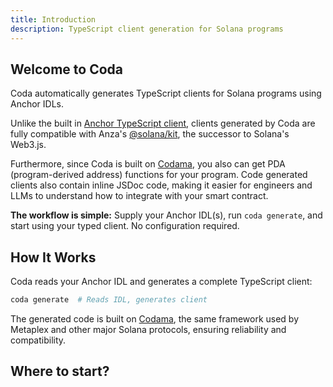 ```yaml
---
title: Introduction
description: TypeScript client generation for Solana programs
---
```


## Welcome to Coda

Coda automatically generates TypeScript clients for Solana programs using Anchor IDLs.

Unlike the built in [Anchor TypeScript client](https://www.anchor-lang.com/docs/clients/typescript), clients generated by Coda are fully compatible with Anza's [@solana/kit](https://github.com/anza-xyz/kit), the successor to Solana's Web3.js.

Furthermore, since Coda is built on [Codama](https://github.com/codama-idl/codama), you also can get PDA (program-derived address) functions for your program. Code generated clients also contain inline JSDoc code, making it easier for engineers and LLMs to understand how to integrate with your smart contract.

**The workflow is simple:** Supply your Anchor IDL(s), run `coda generate`, and start using your typed client. No configuration required.

## How It Works

Coda reads your Anchor IDL and generates a complete TypeScript client:

```bash
coda generate  # Reads IDL, generates client
```

The generated code is built on [Codama](https://github.com/codama-idl/codama), the same framework used by Metaplex and other major Solana protocols, ensuring reliability and compatibility.

## Where to start?

<Cards>
  <Card 
    title="Installation" 
    description="Step-by-step guide to install Coda. Set up your local development environment."
    href="/docs/installation"
  />
  <Card 
    title="Quick Start" 
    description="Generate your first TypeScript client from an Anchor IDL. No configuration required."
    href="/docs/quick-start"
  />
  <Card 
    title="Why Coda?" 
    description="Learn how Coda simplifies Solana development."
    href="/docs/why-coda"
  />
  <Card 
    title="Configuration" 
    description="Advanced configuration options for customizing code generation to your specific needs."
    href="/docs/configuration"
  />
</Cards>

